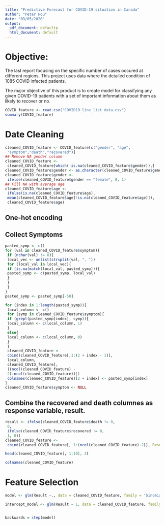 ```yaml
---
title: "Predictive Forecast for COVID-19 situation in Canada"
author: "Peter Hou"
date: "03/05/2020"
output:
  pdf_document: defaultp
  html_document: default
---
```



# Objective:
The last report focusing on the specific number of cases occured at different regions. This project uses data where the detailed condition of 1085 COVID infected patients. 

The major objective of this product is to create model for classifying any given COVID-19 patients with a set of important information about them as likely to recover or no.

``` r
COVID_feature <- read.csv("COVID19_line_list_data.csv")
summary(COVID_feature)
```


# Date Cleaning
``` r
cleaned_COVID_feature <- COVID_feature[c("gender", "age",
 "symptom","death","recovered")]
## Remove NA gender column
cleaned_COVID_feature <-
 cleaned_COVID_feature[which(!is.na(cleaned_COVID_feature$gender)),]
cleaned_COVID_feature$gender <- as.character(cleaned_COVID_feature$gender)
cleaned_COVID_feature$gender <-
 ifelse(cleaned_COVID_feature$gender == "female", 0, 1)
## Fill NA with average age
cleaned_COVID_feature$age <- 
 ifelse(is.na(cleaned_COVID_feature$age), 
 mean(cleaned_COVID_feature$age[!is.na(cleaned_COVID_feature$age)]),
 cleaned_COVID_feature$age)
```

## One-hot encoding

## Collect Symptoms
``` r
pasted_symp <- c()
for (val in cleaned_COVID_feature$symptom){
 if (nchar(val) != 0){
 local_vec <- unlist(strsplit(val, ", "))
 for (local_val in local_vec){
 if (is.na(match(local_val, pasted_symp))){
 pasted_symp <- c(pasted_symp, local_val)
 } 
 }
 }
}
pasted_symp <- pasted_symp[-50]

for (index in 1:length(pasted_symp)){
 local_column <- c()
 for (symp in cleaned_COVID_feature$symptom){
 if (grepl(pasted_symp[index], symp)){
 local_column <- c(local_column, 1)
 }
 else{
 local_column <- c(local_column, 0)
 }
 }
 cleaned_COVID_feature <-
 cbind(cleaned_COVID_feature[,1:(2 + index - 1)],
 local_column,
 cleaned_COVID_feature[,
 ((ncol(cleaned_COVID_feature) -
 2):ncol(cleaned_COVID_feature))])
 colnames(cleaned_COVID_feature)[2 + index] <- pasted_symp[index]
}
cleaned_COVID_feature$symptom <- NULL
```

## Combine the recovered and death columnes as response variable, result.

``` r
result <- ifelse(cleaned_COVID_feature$death != 0,
 0,
 ifelse(cleaned_COVID_feature$recovered != 0,
 1, 0))
cleaned_COVID_feature <-
 cbind(cleaned_COVID_feature[, 1:(ncol(cleaned_COVID_feature)-2)], Result = result)

head(cleaned_COVID_feature[, 1:10], 3)

colnames(cleaned_COVID_feature)

```

# Feature Selection

``` r

model <- glm(Result ~., data = cleaned_COVID_feature, family = 'binomial', control = list(maxit = 50))

intercept_model <- glm(Result ~ 1, data = cleaned_COVID_feature, family = 'binomial', control = list(maxit = 50))


backwards = step(model)


```

